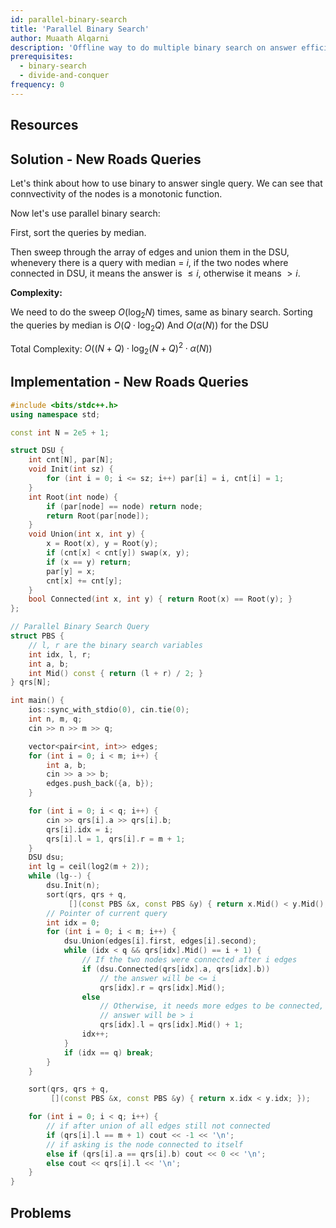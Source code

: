 ```yaml
---
id: parallel-binary-search
title: 'Parallel Binary Search'
author: Muaath Alqarni
description: 'Offline way to do multiple binary search on answer efficiently'
prerequisites:
  - binary-search
  - divide-and-conquer
frequency: 0
---
```



## Resources

<Resources>
	<Resource source="CF" title="Parallel Binary Seach [tutorial]" url="45578" />
	<Resource source="SPBook" title="Parallel Binary Seach" url="https://kostka.dev/sp/spbook.pdf#page=22" />
</Resources>

<FocusProblem problem="sam" />

## Solution - New Roads Queries
Let's think about how to use binary to answer single query.
We can see that connvectivity of the nodes is a monotonic function.

Now let's use parallel binary search:

First, sort the queries by median.

Then sweep through the array of edges and union them in the DSU,
whenevery there is a query with median = $i$, if the two nodes where connected in DSU, it means the answer is $\leq i$, otherwise it means $\gt i$.

**Complexity:**

We need to do the sweep $O(\log_2{N})$ times, same as binary search.
Sorting the queries by median is $O(Q \cdot \log_2{Q})$
And $O(\alpha(N))$ for the DSU


Total Complexity: $O((N + Q) \cdot \log_2(N+Q)^2 \cdot \alpha(N))$

## Implementation - New Roads Queries
<LanguageSection>

<CPPSection>

```cpp
#include <bits/stdc++.h>
using namespace std;

const int N = 2e5 + 1;

struct DSU {
	int cnt[N], par[N];
	void Init(int sz) {
		for (int i = 0; i <= sz; i++) par[i] = i, cnt[i] = 1;
	}
	int Root(int node) {
		if (par[node] == node) return node;
		return Root(par[node]);
	}
	void Union(int x, int y) {
		x = Root(x), y = Root(y);
		if (cnt[x] < cnt[y]) swap(x, y);
		if (x == y) return;
		par[y] = x;
		cnt[x] += cnt[y];
	}
	bool Connected(int x, int y) { return Root(x) == Root(y); }
};

// Parallel Binary Search Query
struct PBS {
	// l, r are the binary search variables
	int idx, l, r;
	int a, b;
	int Mid() const { return (l + r) / 2; }
} qrs[N];

int main() {
	ios::sync_with_stdio(0), cin.tie(0);
	int n, m, q;
	cin >> n >> m >> q;

	vector<pair<int, int>> edges;
	for (int i = 0; i < m; i++) {
		int a, b;
		cin >> a >> b;
		edges.push_back({a, b});
	}

	for (int i = 0; i < q; i++) {
		cin >> qrs[i].a >> qrs[i].b;
		qrs[i].idx = i;
		qrs[i].l = 1, qrs[i].r = m + 1;
	}
	DSU dsu;
	int lg = ceil(log2(m + 2));
	while (lg--) {
		dsu.Init(n);
		sort(qrs, qrs + q,
		     [](const PBS &x, const PBS &y) { return x.Mid() < y.Mid(); });
		// Pointer of current query
		int idx = 0;
		for (int i = 0; i < m; i++) {
			dsu.Union(edges[i].first, edges[i].second);
			while (idx < q && qrs[idx].Mid() == i + 1) {
				// If the two nodes were connected after i edges
				if (dsu.Connected(qrs[idx].a, qrs[idx].b))
					// the answer will be <= i
					qrs[idx].r = qrs[idx].Mid();
				else
					// Otherwise, it needs more edges to be connected, the
					// answer will be > i
					qrs[idx].l = qrs[idx].Mid() + 1;
				idx++;
			}
			if (idx == q) break;
		}
	}

	sort(qrs, qrs + q,
	     [](const PBS &x, const PBS &y) { return x.idx < y.idx; });

	for (int i = 0; i < q; i++) {
		// if after union of all edges still not connected
		if (qrs[i].l == m + 1) cout << -1 << '\n';
		// if asking is the node connected to itself
		else if (qrs[i].a == qrs[i].b) cout << 0 << '\n';
		else cout << qrs[i].l << '\n';
	}
}
```

</CPPSection>

</LanguageSection>

## Problems

<Problems problems="gen" />
